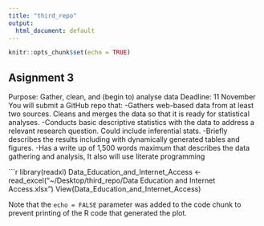 ```yaml
---
title: "third_repo"
output:
  html_document: default
---
```


```r
knitr::opts_chunk$set(echo = TRUE)
```

## Asignment 3
Purpose: Gather, clean, and (begin to) analyse data
Deadline: 11 November
You will submit a GitHub repo that:
-Gathers web-based data from at least two sources. Cleans and merges the data so that it is ready for statistical analyses.
-Conducts basic descriptive statistics with the data to address a relevant research question. Could include inferential stats.
-Briefly describes the results including with dynamically generated tables and figures.
-Has a write up of 1,500 words maximum that describes the data gathering and analysis, It also will use literate programming




```r

library(readxl)
Data_Education_and_Internet_Access <- read_excel("~/Desktop/third_repo/Data Education and Internet Access.xlsx")
View(Data_Education_and_Internet_Access)


Note that the `echo = FALSE` parameter was added to the code chunk to prevent printing of the R code that generated the plot.
